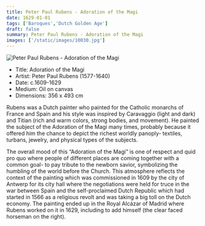 ```yaml
---
title: Peter Paul Rubens - Adoration of the Magi
date: 1629-01-01
tags: ['Baroques','Dutch Golden Age']
draft: false
summary: Peter Paul Rubens - Adoration of the Magi
images: ['/static/images/10030.jpg']
---
```


![Peter Paul Rubens - Adoration of the Magi](/static/images/10030.jpg)

* Title: Adoration of the Magi
* Artist: Peter Paul Rubens (1577-1640)
* Date: c.1609-1629
* Medium: Oil on canvas
* Dimensions: 356 x 493 cm

Rubens was a Dutch painter who painted for the Catholic monarchs of France and Spain and his style was inspired by Caravaggio (light and dark) and Titian (rich and warm colors, strong bodies, and movement). He painted the subject of the Adoration of the Magi many times, probably because it offered him the chance to depict the richest worldly panoply- textiles, turbans, jewelry, and physical types of the subjects.

The overall mood of this “Adoration of the Magi” is one of respect and quid pro quo where people of different places are  coming together with a common goal- to pay tribute to the newborn savior, symbolizing the humbling of the world before the Church. This atmosphere reflects the context of the painting which was commissioned in 1609 by the city of Antwerp for its city hall where the negotiations were held for truce in the war between Spain and the self-proclaimed Dutch Republic which had started in 1566 as a religious revolt and was taking a big toll on the Dutch economy. The painting ended up in the Royal Alcázar of Madrid where Rubens worked on it in 1629, including to add himself (the clear faced horseman on the right).
